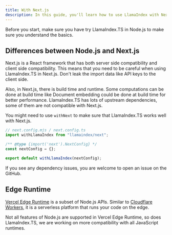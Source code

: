 ```yaml
---
title: With Next.js
description: In this guide, you'll learn how to use LlamaIndex with Next.js.
---
```


Before you start, make sure you have try LlamaIndex.TS in Node.js to make sure you understand the basics.

<Card
  title="Getting Started with LlamaIndex.TS in Node.js"
  href="/docs/llamaindex/getting_started/setup/node"
/>

## Differences between Node.js and Next.js

Next.js is a React framework that has both server side compatibility and client side compatibility.
This means that you need to be careful when using LlamaIndex.TS in Next.js.
Don't leak the import data like API keys to the client side.

Also, in Next.js, there is build time and runtime. Some computations can be done at build time like Document embedding could be done at build time for better performance.
LlamaIndex.TS has lots of upstream dependencies, some of them are not compatible with Next.js.

You might need to use `withNext` to make sure that LlamaIndex.TS works well with Next.js.

```js
// next.config.mjs / next.config.ts
import withLlamaIndex from "llamaindex/next";

/** @type {import('next').NextConfig} */
const nextConfig = {};

export default withLlamaIndex(nextConfig);
```

If you see any dependency issues, you are welcome to open an issue on the GitHub.

## Edge Runtime

[Vercel Edge Runtime](https://edge-runtime.vercel.app/) is a subset of Node.js APIs. Similar to [Cloudflare Workers](./cloudflare#difference-between-nodejs-and-cloudflare-worker),
it is a serverless platform that runs your code on the edge.

Not all features of Node.js are supported in Vercel Edge Runtime, so does LlamaIndex.TS, we are working on more compatibility with all JavaScript runtimes.
